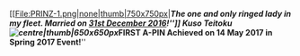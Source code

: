 [[File:PRINZ-1.png|none|thumb|750x750px|'''''The one and only ringed lady in my fleet. Married on <u>31st December 2016</u>!''''']]
Kuso Teitoku
[[File:First APEEN.png|centre|thumb|650x650px]]
'''''FIRST A-PIN Achieved on 14 May 2017 in Spring 2017 Event!'''''